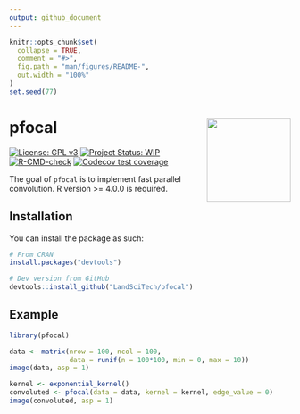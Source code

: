 ```yaml
---
output: github_document
---
```


<!-- README.md is generated from README.Rmd. Please edit that file -->

```r
knitr::opts_chunk$set(
  collapse = TRUE,
  comment = "#>",
  fig.path = "man/figures/README-",
  out.width = "100%"
)
set.seed(77)
```

# pfocal <img src='man/figures/logo.png' align="right" height="150" />

<!-- badges: start -->
[![License: GPL v3](https://img.shields.io/badge/License-GPL%20v3-blue.svg)](http://www.gnu.org/licenses/gpl-3.0)
[![Project Status: WIP](https://www.repostatus.org/badges/latest/wip.svg)](https://www.repostatus.org/#wip)
[![R-CMD-check](https://github.com/LandSciTech/pfocal/workflows/R-CMD-check/badge.svg)](https://github.com/LandSciTech/pfocal/actions)
[![Codecov test coverage](https://codecov.io/gh/LandSciTech/pfocal/branch/master/graph/badge.svg)](https://app.codecov.io/gh/LandSciTech/pfocal?branch=master)
<!-- badges: end -->

The goal of `pfocal` is to implement fast parallel convolution. R version >= 4.0.0 is required.

## Installation

You can install the package as such:

```r
# From CRAN
install.packages("devtools")

# Dev version from GitHub
devtools::install_github("LandSciTech/pfocal")
```

## Example

```r
library(pfocal)

data <- matrix(nrow = 100, ncol = 100, 
               data = runif(n = 100*100, min = 0, max = 10))
image(data, asp = 1)
```
```r
kernel <- exponential_kernel()
convoluted <- pfocal(data = data, kernel = kernel, edge_value = 0)
image(convoluted, asp = 1)
```
